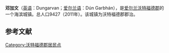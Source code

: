 {{Infobox settlement
| name                    = 邓加文
| native_name             = Dungarvan
| settlement_type         = 城镇
| image_skyline           = Dungarvan ireland harbour.JPG
| imagesize               = 
| image_caption           =
| image_flag              = 
| flag_size               = 
| image_shield            = 
| shield_size             = 
| pushpin_map             = Ireland
| pushpin_label_position  = 
| pushpin_map_caption     = 在爱尔兰的位置
| latd  =52.0845 |latm  =  |lats  = |latNS  = N 
| longd =7.6397 |longm = |longs = |longEW = W 
| coordinates_type        = region:ES_type:city
| coordinates_display     = inline,title
| subdivision_type        = 国家
| subdivision_name        = 爱尔兰
| subdivision_type1       = [[爱尔兰行政区划|郡]]
| subdivision_name1       = [[沃特福德郡|沃特福德郡]]
| area_total_km2          =  
| elevation_m             = 1
| population_total        = 9427
| population_as_of        = 2011年
| population_density_km2  =  
| website                 = 
| footnotes               = 
}}
'''邓加文'''（[[英语|英语]]：Dungarvan；[[爱尔兰语|爱尔兰语]]：Dún Garbhán），是[[爱尔兰|爱尔兰]][[沃特福德郡|沃特福德郡]]的一个海滨城镇。总人口9427（2011年）。该城镇为沃特福德郡郡治。

==参考文献==
{{reflist}}

[[Category:沃特福德郡居民点|Category:沃特福德郡居民点]]